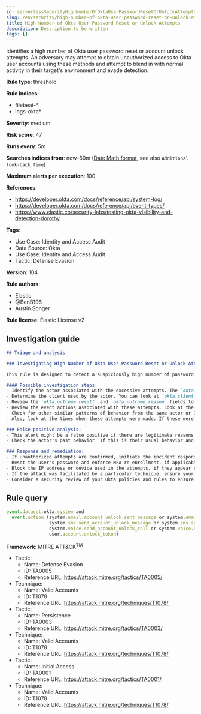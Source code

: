 ```yaml
---
id: serverlessSecurityHighNumberOfOktaUserPasswordResetOrUnlockAttempts
slug: /en/security/high-number-of-okta-user-password-reset-or-unlock-attempts
title: High Number of Okta User Password Reset or Unlock Attempts
description: Description to be written
tags: []
---
```


<div id="high-number-of-okta-user-password-reset-or-unlock-attempts"></div>

Identifies a high number of Okta user password reset or account unlock attempts. An adversary may attempt to obtain unauthorized access to Okta user accounts using these methods and attempt to blend in with normal activity in their target's environment and evade detection.

**Rule type**: threshold

**Rule indices**: 

* filebeat-*
* logs-okta*

**Severity**: medium

**Risk score**: 47

**Runs every**: 5m

**Searches indices from**: now-60m ([Date Math format](((ref))/common-options.html#date-math), see also <DocLink id="serverlessSecurityRulesUiCreate" section="set-the-rules-schedule">`Additional look-back time`</DocLink>)

**Maximum alerts per execution**: 100

**References**: 

* https://developer.okta.com/docs/reference/api/system-log/
* https://developer.okta.com/docs/reference/api/event-types/
* https://www.elastic.co/security-labs/testing-okta-visibility-and-detection-dorothy

**Tags**: 

* Use Case: Identity and Access Audit
* Data Source: Okta
* Use Case: Identity and Access Audit
* Tactic: Defense Evasion

**Version**: 104

**Rule authors**: 

* Elastic
* @BenB196
* Austin Songer

**Rule license**: Elastic License v2

## Investigation guide

```markdown
## Triage and analysis

### Investigating High Number of Okta User Password Reset or Unlock Attempts

This rule is designed to detect a suspiciously high number of password reset or account unlock attempts in Okta. Excessive password resets or account unlocks can be indicative of an attacker's attempt to gain unauthorized access to an account.

#### Possible investigation steps:
- Identify the actor associated with the excessive attempts. The `okta.actor.alternate_id` field can be used for this purpose.
- Determine the client used by the actor. You can look at `okta.client.device`, `okta.client.ip`, `okta.client.user_agent.raw_user_agent`, `okta.client.ip_chain.ip`, and `okta.client.geographical_context`.
- Review the `okta.outcome.result` and `okta.outcome.reason` fields to understand the outcome of the password reset or unlock attempts.
- Review the event actions associated with these attempts. Look at the `event.action` field and filter for actions related to password reset and account unlock attempts.
- Check for other similar patterns of behavior from the same actor or IP address. If there is a high number of failed login attempts before the password reset or unlock attempts, this may suggest a brute force attack.
- Also, look at the times when these attempts were made. If these were made during off-hours, it could further suggest an adversary's activity.

### False positive analysis:
- This alert might be a false positive if there are legitimate reasons for a high number of password reset or unlock attempts. This could be due to the user forgetting their password or account lockouts due to too many incorrect attempts.
- Check the actor's past behavior. If this is their usual behavior and they have a valid reason for it, then it might be a false positive.

### Response and remediation:
- If unauthorized attempts are confirmed, initiate the incident response process.
- Reset the user's password and enforce MFA re-enrollment, if applicable.
- Block the IP address or device used in the attempts, if they appear suspicious.
- If the attack was facilitated by a particular technique, ensure your systems are patched or configured to prevent such techniques.
- Consider a security review of your Okta policies and rules to ensure they follow security best practices.
```

## Rule query

```js
event.dataset:okta.system and
  event.action:(system.email.account_unlock.sent_message or system.email.password_reset.sent_message or
                system.sms.send_account_unlock_message or system.sms.send_password_reset_message or
                system.voice.send_account_unlock_call or system.voice.send_password_reset_call or
                user.account.unlock_token)

```

**Framework**: MITRE ATT&CK<sup>TM</sup>

* Tactic:
    * Name: Defense Evasion
    * ID: TA0005
    * Reference URL: https://attack.mitre.org/tactics/TA0005/
* Technique:
    * Name: Valid Accounts
    * ID: T1078
    * Reference URL: https://attack.mitre.org/techniques/T1078/
* Tactic:
    * Name: Persistence
    * ID: TA0003
    * Reference URL: https://attack.mitre.org/tactics/TA0003/
* Technique:
    * Name: Valid Accounts
    * ID: T1078
    * Reference URL: https://attack.mitre.org/techniques/T1078/
* Tactic:
    * Name: Initial Access
    * ID: TA0001
    * Reference URL: https://attack.mitre.org/tactics/TA0001/
* Technique:
    * Name: Valid Accounts
    * ID: T1078
    * Reference URL: https://attack.mitre.org/techniques/T1078/


